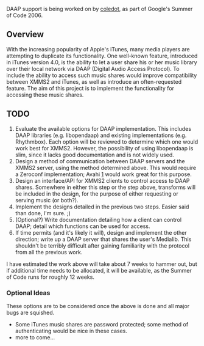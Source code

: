 DAAP support is being worked on by [[User:Coledot|coledot]], as part of Google's Summer of Code 2006.

== Overview ==

With the increasing popularity of Apple's iTunes, many media players are attempting to duplicate its functionality. One well-known feature, introduced in iTunes version 4.0, is the ability to let a user share his or her music library over their local network via DAAP (Digital Audio Access Protocol). To include the ability to access such music shares would improve compatibility between XMMS2 and iTunes, as well as introduce an often-requested feature. The aim of this project is to implement the functionality for accessing these music shares.

== TODO ==

#Evaluate the available options for DAAP implementation. This includes DAAP libraries (e.g. libopendaap) and existing implementations (e.g. Rhythmbox). Each option will be reviewed to determine which one would work best for XMMS2. However, the possibility of using libopendaap is slim, since it lacks good documentation and is not widely used.
#Design a method of communication between DAAP servers and the XMMS2 server, using the method determined above. This would require a Zeroconf implementation; Avahi [http://avahi.org/] would work great for this purpose.
#Design an interface/API for XMMS2 clients to control access to DAAP shares. Somewhere in either this step or the step above, transforms will be included in the design, for the purpose of either requesting or serving music (or both?).
#Implement the designs detailed in the previous two steps. Easier said than done, I'm sure. ;)
#(Optional?) Write documentation detailing how a client can control DAAP; detail which functions can be used for access.
#If time permits (and it's likely it will), design and implement the other direction; write up a DAAP server that shares the user's Medialib. This shouldn't be terribly difficult after gaining familiarity with the protocol from all the previous work.

I have estimated the work above will take about 7 weeks to hammer out, but if additional time needs to be allocated, it will be available, as the Summer of Code runs for roughly 12 weeks.

===Optional Ideas===
These options are to be considered once the above is done and all major bugs are squished.
*Some iTunes music shares are password protected; some method of authenticating would be nice in these cases.
*more to come...